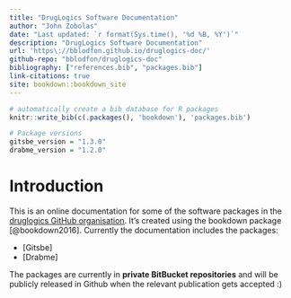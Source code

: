 ```yaml
---
title: "DrugLogics Software Documentation"
author: "John Zobolas"
date: "Last updated: `r format(Sys.time(), '%d %B, %Y')`"
description: "DrugLogics Software Documentation"
url: 'https\://bblodfon.github.io/druglogics-doc/'
github-repo: "bblodfon/druglogics-doc"
bibliography: ["references.bib", "packages.bib"]
link-citations: true
site: bookdown::bookdown_site
---
```


```r
# automatically create a bib database for R packages
knitr::write_bib(c(.packages(), 'bookdown'), 'packages.bib')

# Package versions
gitsbe_version = "1.3.0"
drabme_version = "1.2.0"
```

# Introduction {-}

This is an online documentation for some of the software packages in the [druglogics GitHub organisation](https://github.com/druglogics/).
It's created using the bookdown package [@bookdown2016].
Currently the documentation includes the packages:

- [Gitsbe]
- [Drabme]

:::{.caution}
The packages are currently in **private BitBucket repositories** and will be publicly released in Github when the relevant publication gets accepted :)
:::
